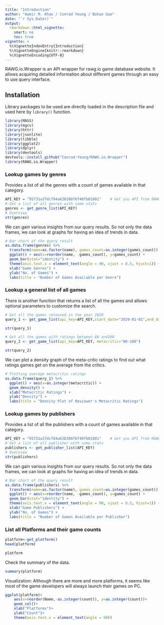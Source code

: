 ```yaml
---
title: "Introduction"
author: "Aamir M. Khan / Conrad Yeung / Bohan Gao"
date: "`r Sys.Date()`"
output: 
  rmarkdown::html_vignette:
    smart: no
    toc: true
vignette: >
  %\VignetteIndexEntry{Introduction}
  %\VignetteEngine{knitr::rmarkdown}
  %\VignetteEncoding{UTF-8}
---
```


RAWG.io.Wrapper is an API wrapper for rawg.io game database website. It allows acquiring detailed information about different games through an easy to use query interface.

## Installation

Library packages to be used are directly loaded in the description file and used here by `library()` function.


```r
library(MASS)
library(mgcv)
library(httr)
library(jsonlite)
library(tibble)
library(ggplot2)
library(dplyr)
library(devtools)
devtools::install_github("Conrad-Yeung/RAWG.io.Wrapper")
library(RAWG.io.Wrapper)
``` 


### Lookup games by genres

Provides a list of all the genres with a count of games available in that category.

```r
API_KEY = "95731a37dcf84a638308f6f40fb01801"    # Get you API from RAWG
# Get a list of all genres with some stats
genres <- get_genre_list(API_KEY)
# Overview
str(genres)
```

We can gain various insights from our query results. So not only the data frames, we can look at graphs for having an idea of trends in data.
```r
# Bar chart of the query result
as.data.frame(genres) %>% 
  transform(name=as.factor(name), games_count=as.integer(games_count)) %>%
  ggplot() + aes(x=reorder(name, -games_count), y=games_count) +
  geom_bar(stat="identity") +
  theme(axis.text.x = element_text(angle = 90, vjust = 0.5, hjust=1)) +
  xlab("Game Genres") +
  ylab("No. of Games") +
  labs(title = "Number of Games Available per Genre")
```


### Lookup a general list of all games

There is another function that returns a list of all the games and allows optional parameters to customize the search.

```r
# Get all the games released in the year 2020
query_1 <- get_game_list(api_key=API_KEY,start_date="2020-01-01",end_date="2020-12-31")

str(query_1)
```

```r

# Get all the games with ratings between 80 and100
query_2 <- get_game_list(api_key=API_KEY, metacritic="80-100")

str(query_2)
```


We can plot a density graph of the meta-critic ratings to find out what ratings games get on the average from the critics.

```r
# Plotting average metacritic ratings
as.data.frame(query_1) %>% 
  ggplot() + aes(x=as.integer(metacritic)) +
  geom_density() +
  xlab("Metacritic Ratings") +
  ylab("Density") +
  labs(title = "Density Plot of Reviewer's Metacritic Ratings")
```

### Lookup games by publishers

Provides a list of all the publishers with a count of games available in that category.

```r
API_KEY = "95731a37dcf84a638308f6f40fb01801"    # Get you API from RAWG
# Get a list of all publisher with some stats
publishers <- get_publisher_list(API_KEY)
# Overview
str(publishers)
```

We can gain various insights from our query results. So not only the data frames, we can look at graphs for having an idea of trends in data.
```r
# Bar chart of the query result
as.data.frame(publishers) %>% 
  transform(name=as.factor(name), games_count=as.integer(games_count)) %>%
  ggplot() + aes(x=reorder(name, -games_count), y=games_count) +
  geom_bar(stat="identity") +
  theme(axis.text.x = element_text(angle = 90, vjust = 0.5, hjust=1)) +
  xlab("Game Publishers") +
  ylab("No. of Games") +
  labs(title = "Number of Games Available per Publisher")
```

### List all Platforms and their game counts
```r
platform<-get_platform()
head(platform)
```
```r
platform
```

Check the summary of the data.
```r
summary(platform)
```
Visualization: Although there are more and more platforms, it seems like most of the game developers will always launch their games on PC.  
```r
ggplot(platform)+
    aes(x=reorder(Name,-as.integer(count)), y=as.integer(count))+
    geom_col()+
    xlab("Platforms")+
    ylab("Count")+
    theme(axis.text.x = element_text(angle = 90))
```
